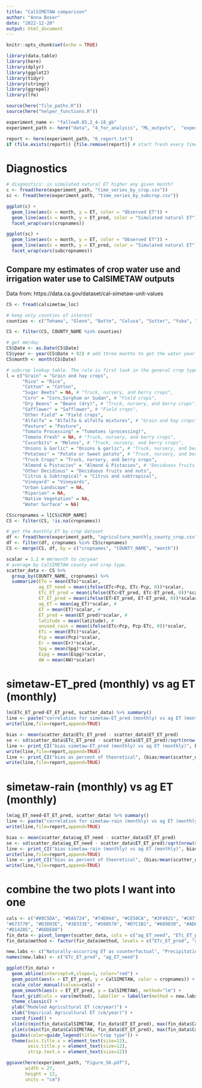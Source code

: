 ```yaml
---
title: "CalSIMETAW comparison"
author: "Anna Boser"
date: "2022-12-20"
output: html_document
---
```


```r
knitr::opts_chunk$set(echo = TRUE)

library(data.table)
library(here)
library(dplyr)
library(ggplot2)
library(tidyr)
library(stringr)
library(ggrepel)
library(lfe)

source(here("file_paths.R"))
source(here("helper_functions.R"))
```

```r
experiment_name <- "fallow0.05,2_4-18_gb"
experiment_path <- here("data", "4_for_analysis", "ML_outputs",  "experiments", experiment_name)

report <- here(experiment_path, "6_report.txt")
if (file.exists(report)) {file.remove(report)} # start fresh every time you render
```


# Diagnostics
```r
# disgnostics: is simulated natural ET higher any given month? 
c <- fread(here(experiment_path, "time_series_by_crop.csv"))
sc <- fread(here(experiment_path, "time_series_by_subcrop.csv"))

ggplot(c) + 
  geom_line(aes(x = month, y = ET, color = "Observed ET")) + 
  geom_line(aes(x = month, y = ET_pred, color = "Simulated natural ET")) + 
  facet_wrap(vars(cropnames))

ggplot(sc) + 
  geom_line(aes(x = month, y = ET, color = "Observed ET")) + 
  geom_line(aes(x = month, y = ET_pred, color = "Simulated natural ET")) + 
  facet_wrap(vars(subcropnames))
```

## Compare my estimates of crop water use and irrigation water use to CalSIMETAW outputs
Data from: https://data.ca.gov/dataset/cal-simetaw-unit-values

```r
CS <- fread(calsimetaw_loc)

# keep only counties of interest
counties <- c("Tehama", "Glenn", "Butte", "Colusa", "Sutter", "Yuba", "Yolo", "Solano", "Sacramento", "San Joaquin", "Stanislaus", "Merced", "Madera", "Fresno", "Kings", "Tulare", "Kern")

CS <- filter(CS, COUNTY_NAME %in% counties)

# get mm/day 
CS$Date <- as.Date(CS$Date)
CS$year <- year(CS$Date + 92) # add three months to get the water year
CS$month <- month(CS$Date)

# subcrop lookup table. The rule is first look in the general crop types, if it's not there look in the subcrop types. 
l = c("Grain" = "Grain and hay crops", 
      "Rice" = "Rice", 
      "Cotton" = "Cotton", 
      "Sugar Beets" = NA, # "Truck, nursery, and berry crops", 
      "Corn" = "Corn,Sorghum or Sudan", # "Field crops",
      "Dry Beans" = "Beans (dry)", # "Truck, nursery, and berry crops",
      "Safflower" = "Safflower", # "Field crops",
      "Other Field" = "Field crops",
      "Alfalfa" = "Alfalfa & alfalfa mixtures", # "Grain and hay crops", 
      "Pasture" = "Pasture", 
      "Tomato Processing" = "Tomatoes (processing)", 
      "Tomato Fresh" = NA, # "Truck, nursery, and berry crops", 
      "Cucurbits" = "Melons", # "Truck, nursery, and berry crops", 
      "Onions & Garlic" = "Onions & garlic", # "Truck, nursery, and berry crops", 
      "Potatoes" = "Potato or Sweet potato", # "Truck, nursery, and berry crops", 
      "Truck Crops" = "Truck, nursery, and berry crops", 
      "Almond & Pistacios" = "Almond & Pistacios", # "Deciduous fruits and nuts", 
      "Other Decidious" = "Deciduous fruits and nuts", 
      "Citrus & Subtropical" = "Citrus and subtropical", 
      "Vineyard" = "Vineyards", 
      "Urban Landscape" = NA, 
      "Riparian" = NA, 
      "Native Vegetation" = NA, 
      "Water Surface" = NA)

CS$cropnames = l[CS$CROP_NAME]
CS <- filter(CS, !is.na(cropnames))
```

```r
# get the monthly ET by crop dataset
df <- fread(here(experiment_path, "agriculture_monthly_county_crop.csv"))
df <- filter(df, cropnames %in% CS$cropnames)
CS <- merge(CS, df, by = c("cropnames", "COUNTY_NAME", "month"))

scalar = 1.2 # mm/month to cm/year
# average by CalSIMETAW county and crop type.
scatter_data <- CS %>% 
  group_by(COUNTY_NAME, cropnames) %>% 
  summarize(ETo = mean(ETo)*scalar, 
            ag_ET_need = mean(ifelse(ETc>Pcp, ETc-Pcp, 0))*scalar, 
            ETc_ET_pred = mean(ifelse(ETc>ET_pred, ETc-ET_pred, 0))*scalar, #
            ET_ET_pred = mean(ifelse(ET>ET_pred, ET-ET_pred, 0))*scalar, #
            ag_ET = mean(ag_ET)*scalar, #
            ET = mean(ET)*scalar, #
            ET_pred = mean(ET_pred)*scalar, #
            latitude = mean(latitude), #
            unused_rain = mean(ifelse(ETc<Pcp, Pcp-ETc, 0))*scalar,
            ETc = mean(ETc)*scalar, 
            Pcp = mean(Pcp)*scalar, 
            Er = mean(Er)*scalar, 
            Spg = mean(Spg)*scalar, 
            Espg = mean(Espg)*scalar, 
            AW = mean(AW)*scalar)
```

# simetaw-ET_pred (monthly) vs ag ET (monthly)
```r
lm(ETc_ET_pred~ET_ET_pred, scatter_data) %>% summary()
line <- paste("correlation for simetaw-ET_pred (monthly) vs ag ET (monthly):", cor(scatter_data$ETc_ET_pred,scatter_data$ET_ET_pred))
write(line,file=report,append=TRUE)

bias <- mean(scatter_data$ETc_ET_pred - scatter_data$ET_ET_pred)
se <- sd(scatter_data$ETc_ET_pred - scatter_data$ET_ET_pred)/sqrt(nrow(scatter_data))
line <- print_CI("bias simetaw-ET_pred (monthly) vs ag ET (monthly)", bias, se)
write(line,file=report,append=TRUE)
line <- print_CI("bias as percent of theoretical", (bias/mean(scatter_data$ETc_ET_pred))*100, (se/mean(scatter_data$ETc_ET_pred))*100)
write(line,file=report,append=TRUE)
```


# simetaw-rain (monthly) vs ag ET (monthly)
```r
lm(ag_ET_need~ET_ET_pred, scatter_data) %>% summary()
line <- paste("correlation for simetaw-rain (monthly) vs ag ET (monthly):", cor(scatter_data$ag_ET_need,scatter_data$ET_ET_pred))
write(line,file=report,append=TRUE)

bias <- mean(scatter_data$ag_ET_need - scatter_data$ET_ET_pred)
se <- sd(scatter_data$ag_ET_need - scatter_data$ET_ET_pred)/sqrt(nrow(scatter_data))
line <- print_CI("bias simetaw-rain (monthly) vs ag ET (monthly)", bias, se)
write(line,file=report,append=TRUE)
line <- print_CI("bias as percent of theoretical", (bias/mean(scatter_data$ag_ET_need))*100, (se/mean(scatter_data$ag_ET_need))*100)
write(line,file=report,append=TRUE)
```


# combine the two plots I want into one
```r
cols <- c("#89C5DA", "#DA5724", "#74D944", "#CE50CA", "#3F4921", "#C0717C", "#CBD588", "#5F7FC7", 
"#673770", "#D3D93E", "#38333E", "#508578", "#D7C1B1", "#689030", "#AD6F3B", "#CD9BCD", 
"#D14285", "#6DDE88")
fin_data <- pivot_longer(scatter_data, cols = c("ag_ET_need", "ETc_ET_pred"), names_to = "method", values_to = "CalSIMETAW")
fin_data$method <- factor(fin_data$method, levels = c("ETc_ET_pred", "ag_ET_need"))

new.labs <- c("Naturally-occurring ET as counterfactual", "Precipitation as counterfactual")
names(new.labs) <- c("ETc_ET_pred", "ag_ET_need")

ggplot(fin_data) + 
  geom_abline(intercept=0,slope=1, color="red") + 
  geom_point(aes(x = ET_ET_pred, y = CalSIMETAW, color = cropnames)) + 
  scale_color_manual(values=cols) + 
  geom_smooth(aes(x = ET_ET_pred, y = CalSIMETAW), method="lm") + 
  facet_grid(cols = vars(method), labeller = labeller(method = new.labs)) + 
  theme_classic() + 
  ylab("Modeled Agricultural ET (cm/year)") + 
  xlab("Empirical Agricultural ET (cm/year)") + 
  coord_fixed() + 
  xlim(c(min(fin_data$CalSIMETAW, fin_data$ET_ET_pred), max(fin_data$CalSIMETAW, fin_data$ET_ET_pred))) +
  ylim(c(min(fin_data$CalSIMETAW, fin_data$ET_ET_pred), max(fin_data$CalSIMETAW, fin_data$ET_ET_pred))) +
  guides(color=guide_legend(title="Crop type")) + 
  theme(axis.title.x = element_text(size=12), 
        axis.title.y = element_text(size=12), 
        strip.text.x = element_text(size=12))

ggsave(here(experiment_path, "Figure_S6.pdf"), 
       width = 27,
       height = 12,
       units = "cm")
```
